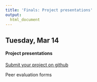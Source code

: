 ```yaml
---
title: 'Finals: Project presentations'
output:
  html_document
---
```


## Tuesday, Mar 14

#### Project presentations

[Submit your project on github](https://classroom.github.com/group-assignment-invitations/226574205a3e6ea3205f7cb0a4191e03)

Peer evaluation forms

